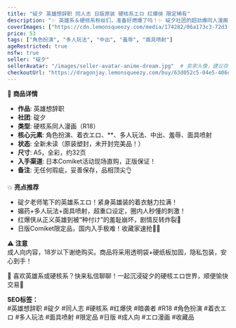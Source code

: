 ```yaml
---
title: "碇夕 英雄想辞职 同人志 日版原装 硬核系エロ 红爆侠 限定稀有"
description: "✨ 英雄系＆硬核系粉丝们，准备好燃爆了吗！✨ 碇夕社团的超劲爆同人漫画《英雄想辞职》震撼登场！主角是白天是五十嶋部长，夜晚化身正义英雄红爆侠（レッドバスター） ！这次却被宿敌暗袭者（ダークレイダー） 和部下吾桑联手“收拾”！自由被剥夺，媚药唾液让身体超敏感，紧身英雄装下的火爆エロ场面，简直让人心跳加速🔥 几乎全篇高能エロ，硬核系爱好者的必收神作！"
coverImages: ["https://cdn.lemonsqueezy.com/media/174282/06a173c3-72d3-4abc-86f3-f6e673415fa4.png", "https://cdn.lemonsqueezy.com/media/174282/64ddebd8-8b69-4b50-bee0-e09667cd4db3.jpg", "https://cdn.lemonsqueezy.com/media/174282/de6b9827-2ae2-416f-aa40-bc6e15afc8b9.jpg"]  # 图片路径，建议在 public/images 目录下存储静态资源
price: 53
tags: ["角色扮演", "多人玩法", "中出", "羞辱", "面具喷射"]
ageRestricted: true
nsfw: true
seller: "碇夕"
sellerAvatar: "/images/seller-avatar-anime-dream.jpg"  # 卖家头像，建议存储在 public/images
checkoutUrl: "https://dragonjay.lemonsqueezy.com/buy/63d052c5-04e5-406d-bdc1-5908ebd74ed2"
---
```


📖 **商品详情**  
- **作品**: 英雄想辞职  
- **社团**: 碇夕  
- **类型**: 硬核系同人漫画（R18）  
- **核心元素**: 角色扮演、着衣エロ、**、多人玩法、中出、羞辱、面具喷射  
- **状态**: 全新未读（原装塑封，未开封完美品！）  
- **尺寸**: A5，全彩，约32页  
- **入手渠道**: 日本Comiket活动现场直购，正版保证！  
- **备注**: 无任何瑕疵，妥善保存，品相顶尖👌  

💥 **亮点推荐**  
- 碇夕老师笔下的英雄系エロ！紧身英雄装的着衣魅力拉满！  
- 媚药+多人玩法+面具喷射，超重口设定，圈内人秒懂的刺激！  
- 红爆侠从正义英雄到被“种付け”的羞耻崩坏，剧情反转炸裂🔞  
- 日版Comiket限定品，国内入手极难！收藏家速抢🏃‍♂️  

⚠️ **注意**  
成人向内容，18岁以下谢绝购买。商品将采用透明袋+硬纸板加固，隐私包装，安心到手！  

📩 喜欢英雄系或硬核系？快来私信聊聊！一起沉浸碇夕的硬核エロ世界，顺便愉快交易🐾  

**SEO标签：**  
#英雄想辞职 #碇夕 #同人志 #硬核系 #红爆侠 #暗袭者 #R18 #角色扮演 #着衣エロ #多人玩法 #面具喷射 #限定品 #日版 #成人向 #エロ漫画 #收藏品  